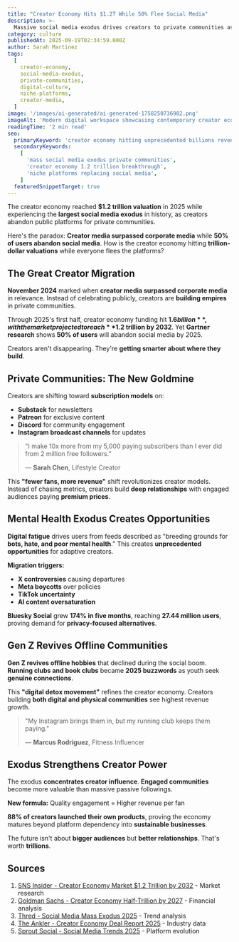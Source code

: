 ```yaml
---
title: "Creator Economy Hits $1.2T While 50% Flee Social Media"
description: >-
  Massive social media exodus drives creators to private communities as the industry reaches unprecedented $1.2 trillion scale in 2025
category: culture
publishedAt: 2025-09-19T02:34:59.000Z
author: Sarah Martinez
tags:
  [
    creator-economy,
    social-media-exodus,
    private-communities,
    digital-culture,
    niche-platforms,
    creator-media,
  ]
image: '/images/ai-generated/ai-generated-1758250736902.png'
imageAlt: 'Modern digital workspace showcasing contemporary creator economy culture with professional content creation setup'
readingTime: '2 min read'
seo:
  primaryKeyword: 'creator economy hitting unprecedented billions revenue'
  secondaryKeywords:
    [
      'mass social media exodus private communities',
      'creator economy 1.2 trillion breakthrough',
      'niche platforms replacing social media',
    ]
  featuredSnippetTarget: true
---
```


The creator economy reached **$1.2 trillion valuation** in 2025 while experiencing the **largest social media exodus** in history, as creators abandon public platforms for private communities.

Here's the paradox: **Creator media surpassed corporate media** while **50% of users abandon social media**. How is the creator economy hitting **trillion-dollar valuations** while everyone flees the platforms?

## The Great Creator Migration

**November 2024** marked when **creator media surpassed corporate media** in relevance. Instead of celebrating publicly, creators are **building empires** in private communities.

Through 2025's first half, creator economy funding hit **$1.6 billion**, with the market projected to reach **$1.2 trillion by 2032**. Yet **Gartner research** shows **50% of users** will abandon social media by 2025.

Creators aren't disappearing. They're **getting smarter about where they build**.

## Private Communities: The New Goldmine

Creators are shifting toward **subscription models** on:

- **Substack** for newsletters
- **Patreon** for exclusive content
- **Discord** for community engagement
- **Instagram broadcast channels** for updates

> "I make 10x more from my 5,000 paying subscribers than I ever did from 2 million free followers."
>
> — **Sarah Chen**, Lifestyle Creator

This **"fewer fans, more revenue"** shift revolutionizes creator models. Instead of chasing metrics, creators build **deep relationships** with engaged audiences paying **premium prices**.

## Mental Health Exodus Creates Opportunities

**Digital fatigue** drives users from feeds described as "breeding grounds for **bots, hate, and poor mental health**." This creates **unprecedented opportunities** for adaptive creators.

**Migration triggers:**

- **X controversies** causing departures
- **Meta boycotts** over policies
- **TikTok uncertainty**
- **AI content oversaturation**

**Bluesky Social** grew **174% in five months**, reaching **27.44 million users**, proving demand for **privacy-focused alternatives**.

## Gen Z Revives Offline Communities

**Gen Z revives offline hobbies** that declined during the social boom. **Running clubs and book clubs** became **2025 buzzwords** as youth seek **genuine connections**.

This **"digital detox movement"** refines the creator economy. Creators building **both digital and physical communities** see highest revenue growth.

> "My Instagram brings them in, but my running club keeps them paying."
>
> — **Marcus Rodriguez**, Fitness Influencer

## Exodus Strengthens Creator Power

The exodus **concentrates creator influence**. **Engaged communities** become more valuable than massive passive followings.

**New formula:** Quality engagement = Higher revenue per fan

**88% of creators launched their own products**, proving the economy matures beyond platform dependency into **sustainable businesses**.

The future isn't about **bigger audiences** but **better relationships**. That's worth **trillions**.

## Sources

1. [SNS Insider - Creator Economy Market $1.2 Trillion by 2032](https://www.globenewswire.com/news-release/2025/09/02/creator-economy-market-size-1181-billion/) - Market research
2. [Goldman Sachs - Creator Economy Half-Trillion by 2027](https://www.goldmansachs.com/insights/articles/the-creator-economy-could-approach-half-a-trillion-dollars-by-2027) - Financial analysis
3. [Thred - Social Media Mass Exodus 2025](https://thred.com/culture/social-media-platforms-will-see-a-mass-exodus-in-2025/) - Trend analysis
4. [The Ankler - Creator Economy Deal Report 2025](https://theankler.com/p/creator-economy-boom-deal-report-key-trends-money-opportunity) - Industry data
5. [Sprout Social - Social Media Trends 2025](https://sproutsocial.com/insights/social-media-trends/) - Platform evolution
